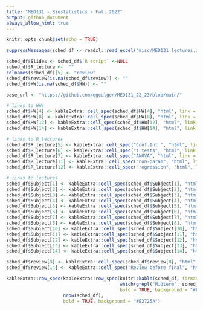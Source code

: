 ```yaml
---
title: "MED131 - Biostatistics - Fall 2022"
output: github_document
always_allow_html: true
---
```


```r
knitr::opts_chunk$set(echo = TRUE)
```

```r
suppressMessages(sched_df <- readxl::read_excel("misc/MED131_lectures.xlsx"))

sched_df$Slides <- sched_df$`R script` <-NULL
sched_df$R_lecture <-  ""
colnames(sched_df)[5] <- "review"
sched_df$review[is.na(sched_df$review)] <- ""
sched_df$HW[is.na(sched_df$HW)] <- ""

base_url <- "https://github.com/egeulgen/MED131_22_23/blob/main/"

# links to HWs
sched_df$HW[4] <- kableExtra::cell_spec(sched_df$HW[4], "html", link = paste0(base_url, "Homeworks/HW-1.R"))
sched_df$HW[8] <- kableExtra::cell_spec(sched_df$HW[8], "html", link = paste0(base_url, "Homeworks/HW2.pdf"))
sched_df$HW[12] <- kableExtra::cell_spec(sched_df$HW[12], "html", link = paste0(base_url, "Homeworks/HW3.pdf"))
sched_df$HW[14] <- kableExtra::cell_spec(sched_df$HW[14], "html", link = paste0(base_url, "Homeworks/Final_project_instructions.pdf"))

# links to R lectures
sched_df$R_lecture[5] <- kableExtra::cell_spec("Conf.Int.", "html", link = paste0(base_url, "scripts/4.basics_conf_int.pdf"))
sched_df$R_lecture[6] <- kableExtra::cell_spec("t tests", "html", link = paste0(base_url, "scripts/5.t_test_examples.pdf"))
sched_df$R_lecture[7] <- kableExtra::cell_spec("ANOVA", "html", link = paste0(base_url, "scripts/6.ANOVA_examples.pdf"))
sched_df$R_lecture[11] <- kableExtra::cell_spec("non-param", "html", link = paste0(base_url, "scripts/10.nonparam.pdf"))
sched_df$R_lecture[12] <- kableExtra::cell_spec("regression", "html", link = paste0(base_url, "scripts/11.regression.pdf"))

# links to lectures
sched_df$Subject[1] <- kableExtra::cell_spec(sched_df$Subject[1], "html", link = paste0(base_url, "lectures/0.intro.pdf"))
sched_df$Subject[2] <- kableExtra::cell_spec(sched_df$Subject[2], "html", link = paste0(base_url, "lectures/1.overview_one_var_EDA.pdf"))
sched_df$Subject[3] <- kableExtra::cell_spec(sched_df$Subject[3], "html", link = paste0(base_url, "lectures/2.Inro_prog.pdf"))
sched_df$Subject[4] <- kableExtra::cell_spec(sched_df$Subject[4], "html", link = paste0(base_url, "lectures/3.two_var_EDA_RV.pdf"))
sched_df$Subject[5] <- kableExtra::cell_spec(sched_df$Subject[5], "html", link = paste0(base_url, "lectures/4.hypothesis_testing_one_sample.pdf"))
sched_df$Subject[6] <- kableExtra::cell_spec(sched_df$Subject[6], "html", link = paste0(base_url, "lectures/5.two_sample.pdf"))
sched_df$Subject[7] <- kableExtra::cell_spec(sched_df$Subject[7], "html", link = paste0(base_url, "lectures/6.ANOVA.pdf"))
sched_df$Subject[8] <- kableExtra::cell_spec(sched_df$Subject[8], "html", link = paste0(base_url, "lectures/7.chi_squared.pdf"))
sched_df$Subject[10] <- kableExtra::cell_spec(sched_df$Subject[10], "html", link = paste0(base_url, "lectures/9.nonparametric_tests.pdf"))
sched_df$Subject[11] <- kableExtra::cell_spec(sched_df$Subject[11], "html", link = paste0(base_url, "lectures/10.linear_regression.pdf"))
sched_df$Subject[12] <- kableExtra::cell_spec(sched_df$Subject[12], "html", link = paste0(base_url, "lectures/11.logistic_poisson_regression.pdf"))
sched_df$Subject[13] <- kableExtra::cell_spec(sched_df$Subject[13], "html", link = paste0(base_url, "lectures/12.sampling_missing.pdf"))
sched_df$Subject[14] <- kableExtra::cell_spec(sched_df$Subject[14], "html", link = paste0(base_url, "lectures/13.power_analysis.pdf"))

sched_df$review[8] <- kableExtra::cell_spec(sched_df$review[8], "html", link = paste0(base_url, "lectures/7.MT_review.pdf"))
sched_df$review[14] <- kableExtra::cell_spec("Review before final", "html", link = paste0(base_url, "lectures/13.review.pdf"))

kableExtra::row_spec(kableExtra::row_spec(knitr::kable(sched_df, format = "html", escape = FALSE), 
                                          which(grepl("Midterm", sched_df$Subject)), 
                                          bold = TRUE, background = "#F4B41A"), 
                     nrow(sched_df), 
                     bold = TRUE, background = "#E2725A")
```
